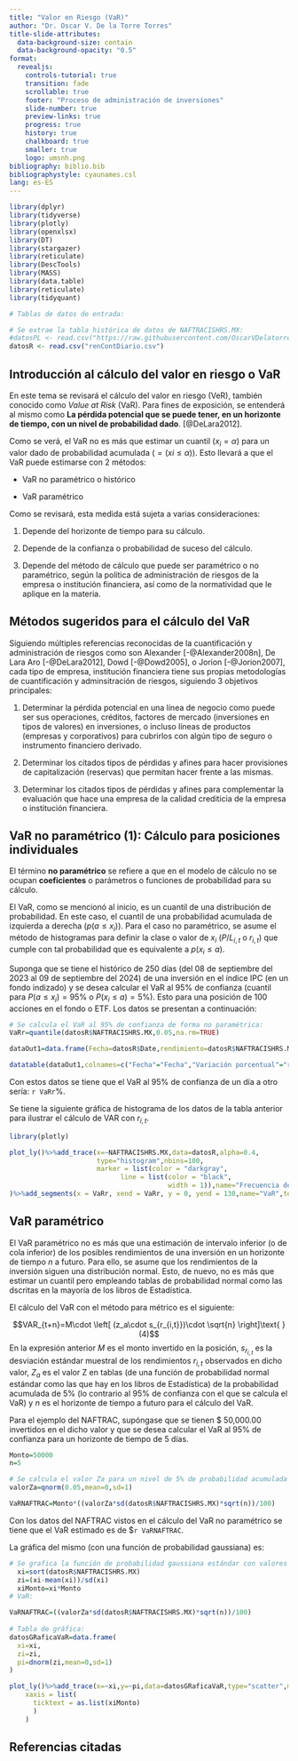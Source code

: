```yaml
---
title: "Valor en Riesgo (VaR)"
author: "Dr. Oscar V. De la Torre Torres"
title-slide-attributes:
  data-background-size: contain
  data-background-opacity: "0.5"
format: 
  revealjs:
    controls-tutorial: true
    transition: fade
    scrollable: true  
    footer: "Proceso de administración de inversiones"
    slide-number: true
    preview-links: true
    progress: true
    history: true   
    chalkboard: true
    smaller: true
    logo: umsnh.png
bibliography: biblio.bib
bibliographystyle: cyaunames.csl
lang: es-ES
---
```


```r
library(dplyr)
library(tidyverse)
library(plotly)
library(openxlsx)
library(DT)
library(stargazer)
library(reticulate)
library(DescTools)
library(MASS)
library(data.table)
library(reticulate)
library(tidyquant)

# Tablas de datos de entrada:

# Se extrae la tabla histórica de datos de NAFTRACISHRS.MX:
#datosPL <- read.csv("https://raw.githubusercontent.com/OscarVDelatorreTorres/riskManagementSuiteR/main/PLDiario.csv")
datosR <- read.csv("renContDiario.csv")
```

## Introducción al cálculo del valor en riesgo o VaR

En este tema se revisará el cálculo del valor en riesgo (VeR), también conocido como *Value at Risk* (VaR). Para fines de exposición, se entenderá al mismo como **La pérdida potencial que se puede tener, en un horizonte de tiempo, con un nivel de probabilidad dado**. [@DeLara2012].

Como se verá, el VaR no es más que estimar un cuantil ($x_i=\alpha$) para un valor dado de probabilidad acumulada ($=(xi\leq\alpha)$). Esto llevará a que el VaR puede estimarse con 2 métodos:

:::{.fragment .fade}
- VaR no paramétrico o histórico
:::
:::{.fragment .fade}
- VaR paramétrico
:::

Como se revisará, esta medida está sujeta a varias consideraciones:


:::{.fragment .fade}
1. Depende del horizonte de tiempo para su cálculo. 
:::
:::{.fragment .fade}
2. Depende de la confianza o probabilidad de suceso del cálculo.
:::
:::{.fragment .fade}
3. Depende del método de cálculo que puede ser paramétrico o no paramétrico, según la política de administración de riesgos de la empresa o institución financiera, así como de la normatividad que le aplique en la materia.
:::

## Métodos sugeridos para el cálculo del VaR

Siguiendo múltiples referencias reconocidas de la cuantificación y administración de riesgos como son Alexander [-@Alexander2008n], De Lara Aro [-@DeLara2012], Dowd [-@Dowd2005], o Jorion [-@Jorion2007], cada tipo de empresa, institución financiera tiene sus propias metodologías de cuantificación y adminsitración de riesgos, siguiendo 3 objetivos principales:

:::{.fragment .fade}
1. Determinar la pérdida potencial en una línea de negocio como puede ser sus operaciones, créditos, factores de mercado (inversiones en tipos de valores) en inversiones, o incluso líneas de productos (empresas y corporativos) para cubrirlos con algún tipo de seguro o instrumento financiero derivado.
:::
:::{.fragment .fade}
2. Determinar los citados tipos de pérdidas y afines para hacer provisiones de capitalización (reservas) que permitan hacer frente a las mismas.
:::
:::{.fragment .fade}
3. Determinar los citados tipos de pérdidas y afines para complementar la evaluación que hace una empresa de la calidad crediticia de la empresa o institución financiera.
:::

## VaR no paramétrico (1): Cálculo para posiciones individuales

El término **no paramétrico** se refiere a que en el modelo de cálculo no se ocupan **coeficientes** o parámetros o funciones de probabilidad para su cálculo.

El VaR, como se mencionó al inicio, es un cuantil de una distribución de probabilidad. En este caso, el cuantil de una probabilidad acumulada de izquierda a derecha ($p(a\leq x_i)$). Para el caso no paramétrico, se asume el método de histogramas para definir la clase o valor de $x_i$ ($P/L_{i,t}$ o $r_{i,t}$) que cumple con tal probabilidad que es equivalente a $p(x_i\leq a)$. 

Suponga que se tiene el histórico de 250 días (del 08 de septiembre del 2023 al 09 de septiembre del 2024) de una inversión en el índice IPC (en un fondo indizado) y se desea calcular el VaR al 95\% de confianza (cuantil para $P(a\leq x_i)=95\%$ o $P(x_i\leq a)=5\%$). Esto para una posición de 100 acciones en el fondo o ETF. Los datos se presentan a continuación:

```r

# Se calcula el VaR al 95% de confianza de forma no paramétrica:
VaRr=quantile(datosR$NAFTRACISHRS.MX,0.05,na.rm=TRUE)

dataOut1=data.frame(Fecha=datosR$Date,rendimiento=datosR$NAFTRACISHRS.MX)

datatable(dataOut1,colnames=c("Fecha"="Fecha","Variación porcentual"="rendimiento"))
```

Con estos datos se tiene que el VaR al 95\% de confianza de un día a otro sería: `r VaRr`\%.

Se tiene la siguiente gráfica de histograma de los datos de la tabla anterior para ilustrar el cálculo de VAR con $r_{i,t}$.

```r
library(plotly)

plot_ly()%>%add_trace(x=~NAFTRACISHRS.MX,data=datosR,alpha=0.4,
                      type="histogram",nbins=100,
                      marker = list(color = "darkgray",
                            line = list(color = "black",
                                        width = 1)),name="Frecuencia de valores de rendimientos de NAFTRAC"
)%>%add_segments(x = VaRr, xend = VaRr, y = 0, yend = 130,name="VaR",text="VaR")


```



## VaR paramétrico

El VaR paramétrico no es más que una estimación de intervalo inferior (o de cola inferior) de los posibles rendimientos de una inversión en un horizonte de tiempo $n$ a futuro. Para ello, se asume que los rendimientos de la inversión siguen una distribución normal. Esto, de nuevo, no es más que estimar un cuantil pero empleando tablas de probabilidad normal como las dscritas en la mayoría de los libros de Estadística.

El cálculo del VaR con el método para métrico es el siguiente:

$$VAR_{t+n}=M\cdot \left[ (z_a\cdot s_{r_{i,t}})\cdot \sqrt{n} \right]\text{ }(4)$$
En la expresión anterior $M$ es el monto invertido en la posición, $s_{r_{i,t}}$ es la desviación estándar muestral de los rendimientos $r_{i,t}$ observados en dicho valor, $Z_a$ es el valor Z en tablas (de una función de probabilidad normal estándar como las que hay en los libros de Estadística) de la probabilidad acumulada de 5\% (lo contrario al 95\% de confianza con el que se calcula el VaR) y $n$ es el horizonte de tiempo a futuro para el cálculo del VaR.

Para el ejemplo del NAFTRAC, supóngase que se tienen \$ 50,000.00 invertidos en el dicho valor y que se desea calcular el VaR al 95\% de confianza para un horizonte de tiempo de 5 días. 

```r
Monto=50000
n=5

# Se calcula el valor Za para un nivel de 5% de probabilidad acumulada (cola inferior):
valorZa=qnorm(0.05,mean=0,sd=1)

VaRNAFTRAC=Monto*((valorZa*sd(datosR$NAFTRACISHRS.MX)*sqrt(n))/100)

```

Con los datos del NAFTRAC vistos en el cálculo del VaR no paramétrico se tiene que el VaR estimado es de \$`r VaRNAFTRAC`.

La gráfica del mismo (con una función de probabilidad gaussiana) es:

```r
# Se grafica la función de probabilidad gaussiana estándar con valores den X de los rendimientos del NAFTRACIshares:
  xi=sort(datosR$NAFTRACISHRS.MX)
  zi=(xi-mean(xi))/sd(xi)
  xiMonto=xi*Monto
# VaR:

VaRNAFTRAC=((valorZa*sd(datosR$NAFTRACISHRS.MX)*sqrt(n))/100)
    
# Tabla de gráfica:  
datosGRaficaVaR=data.frame(
  xi=xi,
  zi=zi,
  pi=dnorm(zi,mean=0,sd=1)
)

plot_ly()%>%add_trace(x=~xi,y=~pi,data=datosGRaficaVaR,type="scatter",mode="lines",line=list(color="blue"),name="Distribución normal estándar")%>%add_segments(x = valorZa, xend = valorZa, y = 0, yend = 0.4,name="VaR Gaussiano",text="VaR Gausiano")%>%layout(
    xaxis = list(
      ticktext = as.list(xiMonto)
      )
    )
```



## Referencias citadas

